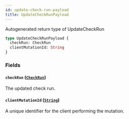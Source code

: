 ```yaml
---
id: update-check-run-payload
title: UpdateCheckRunPayload
---
```


Autogenerated return type of UpdateCheckRun

```graphql
type UpdateCheckRunPayload {
  checkRun: CheckRun
  clientMutationId: String
}
```

### Fields

#### `checkRun` ([`CheckRun`](/docs/api/objects/check-run))

The updated check run.

#### `clientMutationId` ([`String`](/docs/api/scalars/string))

A unique identifier for the client performing the mutation.
